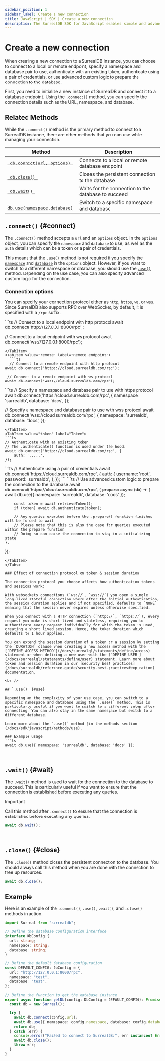 ```yaml
---
sidebar_position: 1
sidebar_label: Create a new connection
title: JavaScript | SDK | Create a new connection
description: The SurrealDB SDK for JavaScript enables simple and advanced querying of a remote or embedded database.
---
```



# Create a new connection

When creating a new connection to a SurrealDB instance, you can choose to connect to a local or remote endpoint, specify a namespace and database pair to use, authenticate with an existing token, authenticate using a pair of credentials, or use advanced custom logic to prepare the connection to the database.

First, you need to initialize a new instance of SurrealDB and connect it to a database endpoint. Using the `.connect()` method, you can specify the connection details such as the URL, namespace, and database. 


## Related Methods

While the `.connect()` method is the primary method to connect to a SurrealDB instance, there are other methods that you can use while managing your connection.

<table>
	<thead>
		<tr>
			<th scope="col">Method</th>
			<th scope="col">Description</th>
		</tr>
	</thead>
	<tbody>
		<tr>
			<td scope="row" data-label="Method"><a href="/docs/sdk/javascript/methods/connect"> <code> db.connect(url, options) </code></a></td>
			<td scope="row" data-label="Description">Connects to a local or remote database endpoint</td>
		</tr>
        <tr>
            <td scope="row" data-label="Method"><a href="/docs/sdk/javascript/core/create-a-new-connection#close"> <code> db.close() </code></a></td>
            <td scope="row" data-label="Description">Closes the persistent connection to the database</td>
        </tr>
        <tr>
            <td scope="row" data-label="Method"><a href="/docs/sdk/javascript/core/create-a-new-connection#wait"> <code> db.wait() </code></a></td>
			<td scope="row" data-label="Description">Waits for the connection to the database to succeed</td>
		</tr>
		<tr>
			<td scope="row" data-label="Method"><a href="/docs/sdk/javascript/methods/use"> <code> db.use(namespace,database)</code></a></td>
			<td scope="row" data-label="Description">Switch to a specific namespace and database</td>
		</tr>
	</tbody>
</table>

## `.connect()` {#connect}

The `.connect()` method accepts a `url` and an `options` object. In the `options` object, you can specify the `namespace` and `database` to use, as well as the `auth` details which can be a token or a pair of credentials. 

This means that the `.use()` method is not required if you specify the [`namespace`](/docs/surrealdb/introduction/concepts/namespace) and [`database`](/docs/surrealdb/introduction/concepts/database) in the `options` object.  However, if you want to switch to a different namespace or database, you should use the [`.use()`](/docs/sdk/javascript/methods/use) method. Depending on the use case, you can also specify advanced custom logic for the connection.

### Connection options

You can specify your connection protocol either as `http`, `https`, `ws`, or `wss`. Since SurrealDB also supports RPC over WebSocket, by default, it is specified with a `/rpc` suffix. 

<Tabs groupId="connection-options">
<TabItem value="local" label="Local endpoint" default>
  ```ts
  // Connect to a local endpoint with http protocol
await db.connect('http://127.0.0.1:8000/rpc');

 // Connect to a local endpoint with ws protocol
await db.connect('ws://127.0.0.1:8000/rpc');
```
</TabItem>
<TabItem value="remote" label="Remote endpoint">
  ```ts
  // Connect to a remote endpoint with http protocol
await db.connect('https://cloud.surrealdb.com/rpc');

 // Connect to a remote endpoint with ws protocol
await db.connect('wss://cloud.surrealdb.com/rpc');
```
</TabItem>
<TabItem value="ns-db" label="Namespace and database">
```ts
// Specify a namespace and database pair to use with https protocol
await db.connect('https://cloud.surrealdb.com/rpc', {
	namespace: 'surrealdb',
	database: 'docs',
});

// Specify a namespace and database pair to use with wss protocol
await db.connect('wss://cloud.surrealdb.com/rpc', {
	namespace: 'surrealdb',
	database: 'docs',
});
```
</TabItem>
<TabItem value="token" label="Token">
```ts
// Authenticate with an existing token
// The .authenticate() function is used under the hood.
await db.connect('https://cloud.surrealdb.com/rpc', {
	auth: '.....',
});
```
</TabItem>
<TabItem value="credentials" label="Credentials">
```ts
// Authenticate using a pair of credentials
await db.connect('https://cloud.surrealdb.com/rpc', {
	auth: {
		username: 'root',
		password: 'surrealdb',
	},
});
```
</TabItem>
<TabItem value="custom" label="Custom logic">
```ts
// Use advanced custom logic to prepare the connection to the database
await db.connect('https://cloud.surrealdb.com/rpc', {
	prepare: async (db) => {
		await db.use({ namespace: 'surrealdb', database: 'docs' });

		const token = await retrieveToken();
		if (token) await db.authenticate(token);

		// Any queries executed before the .prepare() function finishes will be forced to wait
		// Please note that this is also the case for queries executed within the prepare function
		// Doing so can cause the connection to stay in a initializing state
	},
});
```
</TabItem>
</Tabs>

### Effect of connection protocol on token & session duration

The connection protocol you choose affects how authentication tokens and sessions work:

With websockets connections (`ws://`, `wss://`) you open a single long-lived stateful connection where after the initial authentication, the session duration applies and if not specified, defaults to `NONE` meaning that the session never expires unless otherwise specified. 

When you connect with a HTTP connection (`http://`, `https://`), every request you make is short-lived and stateless, requiring you to authenticate every request individually for which the token is used, creating a short lived session. Hence, the token duration which defaults to 1 hour applies.

You can extend the session duration of a token or a session by setting the `DURATION` clause when creating a new access method with the [`DEFINE ACCESS METHOD`](/docs/surrealql/statements/define/access) statement or when defining a new user with the [`DEFINE USER`](/docs/surrealql/statements/define/user) statement. Learn more about token and session duration in our [security best practices](/docs/surrealdb/reference-guide/security-best-practices#expiration) documentation.

<br />

## `.use()` {#use}

Depending on the complexity of your use case, you can switch to a specific namespace and database using the `.use()` method. This is particularly useful if you want to switch to a different setup after connecting. You can also stay in the same namespace but switch to a different database. 

Learn more about the `.use()` method [in the methods section](/docs/sdk/javascript/methods/use).

### Example usage
```ts
await db.use({ namespace: 'surrealdb', database: 'docs' });
```

<br />

## `.wait()` {#wait}

The `.wait()` method is used to wait for the connection to the database to succeed. This is particularly useful if you want to ensure that the connection is established before executing any queries.

> [!IMPORTANT]
>Call this method after `.connect()` to ensure that the connection is established before executing any queries.
```ts
await db.wait();
```

<br />

## `.close()` {#close}

The `.close()` method closes the persistent connection to the database. You should always call this method when you are done with the connection to free up resources.

```ts
await db.close();
```


## Example

Here is an example of the `.connect()`, `.use()`, `.wait()`, and `.close()` methods in action.

```ts title="Example"
import Surreal from "surrealdb";

// Define the database configuration interface
interface DbConfig {
  url: string;
  namespace: string;
  database: string;
}

// Define the default database configuration
const DEFAULT_CONFIG: DbConfig = {
  url: "http://127.0.0.1:8000/rpc",
  namespace: "test",
  database: "test",
};

// Define the function to get the database instance
export async function getDb(config: DbConfig = DEFAULT_CONFIG): Promise<Surreal> {
  const db = new Surreal();

  try {
    await db.connect(config.url);
    await db.use({ namespace: config.namespace, database: config.database });
    return db;
  } catch (err) {
    console.error("Failed to connect to SurrealDB:", err instanceof Error ? err.message : String(err));
    await db.close();
    throw err;
  }
}
```
